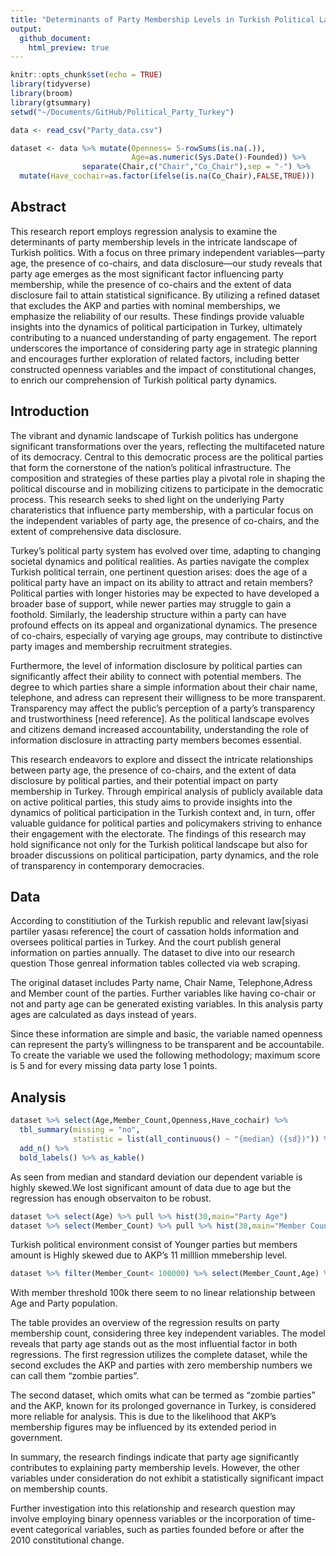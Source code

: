```yaml
---
title: "Determinants of Party Membership Levels in Turkish Political Landscape"
output:
  github_document:
    html_preview: true
---
```



```r
knitr::opts_chunk$set(echo = TRUE)
library(tidyverse)
library(broom)
library(gtsummary)
setwd("~/Documents/GitHub/Political_Party_Turkey")
```

```r

data <- read_csv("Party_data.csv")

dataset <- data %>% mutate(Openness= 5-rowSums(is.na(.)),
                           Age=as.numeric(Sys.Date()-Founded)) %>% 
                separate(Chair,c("Chair","Co_Chair"),sep = "-") %>% 
  mutate(Have_cochair=as.factor(ifelse(is.na(Co_Chair),FALSE,TRUE)))
```



## Abstract

This research report employs regression analysis to examine the determinants of party membership levels in the intricate landscape of Turkish politics. With a focus on three primary independent variables—party age, the presence of co-chairs, and data disclosure—our study reveals that party age emerges as the most significant factor influencing party membership, while the presence of co-chairs and the extent of data disclosure fail to attain statistical significance. By utilizing a refined dataset that excludes the AKP and parties with nominal memberships, we emphasize the reliability of our results. These findings provide valuable insights into the dynamics of political participation in Turkey, ultimately contributing to a nuanced understanding of party engagement. The report underscores the importance of considering party age in strategic planning and encourages further exploration of related factors, including better constructed openness variables and the impact of constitutional changes, to enrich our comprehension of Turkish political party dynamics.

## Introduction

The vibrant and dynamic landscape of Turkish politics has undergone significant transformations over the years, reflecting the multifaceted nature of its democracy. Central to this democratic process are the political parties that form the cornerstone of the nation's political infrastructure. The composition and strategies of these parties play a pivotal role in shaping the political discourse and in mobilizing citizens to participate in the democratic process. This research seeks to shed light on the underlying Party charateristics that influence party membership, with a particular focus on the independent variables of party age, the presence of co-chairs, and the extent of comprehensive data disclosure.

Turkey's political party system has evolved over time, adapting to changing societal dynamics and political realities. As parties navigate the complex Turkish political terrain, one pertinent question arises: does the age of a political party have an impact on its ability to attract and retain members? Political parties with longer histories may be expected to have developed a broader base of support, while newer parties may struggle to gain a foothold. Similarly, the leadership structure within a party can have profound effects on its appeal and organizational dynamics. The presence of co-chairs, especially of varying age groups, may contribute to distinctive party images and membership recruitment strategies.

Furthermore, the level of information disclosure by political parties can significantly affect their ability to connect with potential members. The degree to which parties share a simple information about their chair name, telephone, and  adress can represent their willigness to be more transparent. Transparency may affect the public's perception of a party's transparency and trustworthiness [need reference]. As the political landscape evolves and citizens demand increased accountability, understanding the role of information disclosure in attracting party members becomes essential.

This research endeavors to explore and dissect the intricate relationships between party age, the presence of co-chairs, and the extent of data disclosure by political parties, and their potential impact on party membership in Turkey. Through empirical analysis of publicly available data on active political parties, this study aims to provide insights into the dynamics of political participation in the Turkish context and, in turn, offer valuable guidance for political parties and policymakers striving to enhance their engagement with the electorate. The findings of this research may hold significance not only for the Turkish political landscape but also for broader discussions on political participation, party dynamics, and the role of transparency in contemporary democracies.

## Data

According to constitiution of the Turkish republic and relevant law[siyasi partiler yasası reference] the court of cassation holds information and oversees political parties in Turkey. And the court publish general information on parties annually. The dataset to dive into our research question Those genreal information tables collected via web scraping.

The original dataset includes Party name, Chair Name, Telephone,Adress and Member count of the parties. Further variables like having co-chair or not and party age can be generated existing variables. In this analysis party ages are calculated as days instead of years.

Since these information are simple and basic, the variable named openness can represent the party's willingness to be transparent and be accountabile. To create the variable we used the following methodology; maximum score is 5 and for every missing data party lose 1 points.


## Analysis

```r

dataset %>% select(Age,Member_Count,Openness,Have_cochair) %>%
  tbl_summary(missing = "no",
              statistic = list(all_continuous() ~ "{median} ({sd})")) %>% 
  add_n() %>% 
  bold_labels() %>% as_kable()
```

As seen from median and standard deviation our dependent variable is highly skewed.We lost significant amount of data due to age but the regression has enough observaiton to be robust.

```r

dataset %>% select(Age) %>% pull %>% hist(30,main="Party Age")
dataset %>% select(Member_Count) %>% pull %>% hist(30,main="Member Count")
```

Turkish political environment consist of Younger parties but members amount is Highly skewed due to AKP's 11 milllion mmebership level.

```r
dataset %>% filter(Member_Count< 100000) %>% select(Member_Count,Age) %>% ggplot(aes(Age,Member_Count))+geom_point()
```

With member threshold 100k there seem to no linear relationship between Age and Party population.

\begin{table}[!htbp] \centering 
  \caption{} 
  \label{Regression on Member Count} 
\begin{tabular}{@{\extracolsep{5pt}}lcc} 
\\[-1.8ex]\hline 
\hline \\[-1.8ex] 
\\[-1.8ex] & \multicolumn{2}{c}{Member\_Count} \\ 
\\[-1.8ex] & (1) & (2)\\ 
\hline \\[-1.8ex] 
 Age & 44.165 & 16.106$^{***}$ \\ 
  & (36.751) & (6.041) \\ 
  & & \\ 
 Openness & 48,189.550 & $-$18,603.450 \\ 
  & (243,496.300) & (43,804.760) \\ 
  & & \\ 
 Have\_cochair & $-$262,014.600 & $-$56,120.070 \\ 
  & (564,725.000) & (88,979.400) \\ 
  & & \\ 
 Constant & $-$223,368.100 & 68,773.830 \\ 
  & (1,009,547.000) & (185,825.900) \\ 
  & & \\ 
\textit{N} & 108 & 84 \\ 
R$^{2}$ & 0.029 & 0.106 \\ 
Adjusted R$^{2}$ & 0.001 & 0.072 \\ 
Residual Std. Error & 1,089,117.000 (df = 104) & 170,748.800 (df = 80) \\ 
F Statistic & 1.021 (df = 3; 104) & 3.162$^{**}$ (df = 3; 80) \\ 
\hline 
\hline \\[-1.8ex] 
\textit{Notes:} & \multicolumn{2}{r}{$^{***}$Significant at the 1 percent level.} \\ 
 & \multicolumn{2}{r}{$^{**}$Significant at the 5 percent level.} \\ 
 & \multicolumn{2}{r}{$^{*}$Significant at the 10 percent level.} \\ 
\end{tabular} 
\end{table} 


The table provides an overview of the regression results on party membership count, considering three key independent variables. The model reveals that party age stands out as the most influential factor in both regressions. The first regression utilizes the complete dataset, while the second excludes the AKP and parties with zero membership numbers we can call them "zombie parties".

The second dataset, which omits what can be termed as "zombie parties" and the AKP, known for its prolonged governance in Turkey, is considered more reliable for analysis. This is due to the likelihood that AKP's membership figures may be influenced by its extended period in government.

In summary, the research findings indicate that party age significantly contributes to explaining party membership levels. However, the other variables under consideration do not exhibit a statistically significant impact on membership counts.

Further investigation into this relationship and research question may involve employing binary openness variables or the incorporation of time-event categorical variables, such as parties founded before or after the 2010 constitutional change.
